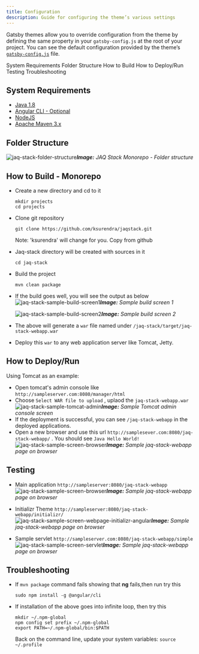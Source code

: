 ```yaml
---
title: Configuration
description: Guide for configuring the theme’s various settings
---
```


<PageDescription>

Gatsby themes allow you to override configuration from the theme by defining the same property in your `gatsby-config.js` at the root of your project. You can see the default configuration provided by the theme’s [`gatsby-config.js`](https://github.com/carbon-design-system/gatsby-theme-carbon/blob/master/packages/gatsby-theme-carbon/gatsby-config.js) file.

</PageDescription>

<AnchorLinks>
  <AnchorLink>System Requirements</AnchorLink>
  <AnchorLink>Folder Structure</AnchorLink>
  <AnchorLink>How to Build</AnchorLink>
  <AnchorLink>How to Deploy/Run</AnchorLink>
  <AnchorLink>Testing</AnchorLink>
  <AnchorLink>Troubleshooting</AnchorLink>
</AnchorLinks>

## System Requirements

* [Java 1.8](http://www.oracle.com/technetwork/java/javase/downloads/jdk8-downloads-2133151.html)
* [Angular CLI - Optional](https://cli.angular.io/)
* [NodeJS](https://nodejs.org/en/download/)
* [Apache Maven 3.x](https://maven.apache.org/download.cgi)

## Folder Structure

![jaq-stack-folder-structure](https://user-images.githubusercontent.com/902972/39322677-4277b364-4950-11e8-8de4-7c311a51511e.png)***Image:*** *JAQ Stack Monorepo - Folder structure*


## How to Build - Monorepo

* Create a new directory and cd to it
  ```shell
  mkdir projects
  cd projects
  ```
* Clone git repository  
  ```shell
  git clone https://github.com/ksurendra/jaqstack.git
  ``` 
  Note: 'ksurendra' will change for you. Copy from github
* Jaq-stack directory will be created with sources in it
  ```shell
  cd jaq-stack
  ```
* Build the project
  ```
  mvn clean package
  ```
* If the build goes well, you will see the output as below
  ![jaq-stack-sample-build-screen1](https://user-images.githubusercontent.com/902972/39282460-15835c04-48cf-11e8-8f04-2c4d699ac843.png)***Image:*** *Sample build screen 1*
  
  ![jaq-stack-sample-build-screen2](https://user-images.githubusercontent.com/902972/39282459-156fa466-48cf-11e8-8c3f-ecc852b4d2df.png)***Image:*** *Sample build screen 2*
* The above will generate a `war` file named under `/jaq-stack/target/jaq-stack-webapp.war`
* Deploy this `war` to any web application server like Tomcat, Jetty.

## How to Deploy/Run
Using Tomcat as an example:
* Open tomcat's admin console like `http://sampleserver.com:8080/manager/html` 
* Choose `Select WAR file to upload` , uplaod the `jaq-stack-webapp.war`
  ![jaq-stack-sample-tomcat-admin](https://user-images.githubusercontent.com/902972/39284635-dfe0e0b6-48d9-11e8-9211-c5650ff5e8a3.png)***Image:*** *Sample Tomcat admin console screen*
* If the deployment is successful, you can see `/jaq-stack-webapp` in the deployed applications.
* Open a new browser and use this url `http://samplesever.com:8080/jaq-stack-webapp/` . You should see `Java Hello World!`
  ![jaq-stack-sample-screen-browser](https://user-images.githubusercontent.com/902972/39284861-0d430d80-48db-11e8-8b96-16719b595e96.png)***Image:*** *Sample jaq-stack-webapp page on browser*


## Testing
* Main application `http://sampleserver:8080/jaq-stack-webapp`
  ![jaq-stack-sample-screen-browser](https://user-images.githubusercontent.com/902972/39284861-0d430d80-48db-11e8-8b96-16719b595e96.png)***Image:*** *Sample jaq-stack-webapp page on browser*


* Initializr Theme `http://sampleserver:8080/jaq-stack-webapp/initializr/` 
  ![jaq-stack-sample-screen-webpage-initializr-angular](https://user-images.githubusercontent.com/902972/39497157-a23decd0-4d67-11e8-910e-bd5d9de73991.png)***Image:*** *Sample jaq-stack-webapp page on browser*


* Sample servlet `http://sampleserver.com:8080/jaq-stack-webapp/simple`
  ![jaq-stack-sample-screen-servlet](https://user-images.githubusercontent.com/902972/39284983-aeb1daac-48db-11e8-93c6-c3169d0de848.png)***Image:*** *Sample jaq-stack-webapp page on browser*


## Troubleshooting
* If `mvn package` command fails showing that **ng** fails,then run try this
  ```shell
  sudo npm install -g @angular/cli
  ```

* If installation of the above goes into infinite loop, then try this
  ```
  mkdir ~/.npm-global
  npm config set prefix ~/.npm-global
  export PATH=~/.npm-global/bin:$PATH
  ```
  Back on the command line, update your system variables: `source ~/.profile`
